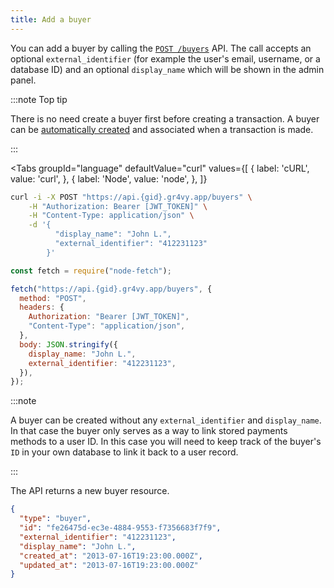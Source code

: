 ```yaml
---
title: Add a buyer
---
```



You can add a buyer by calling the [`POST /buyers`][api] API. The call accepts
an optional `external_identifier` (for example the user's email, username, or a
database ID) and an optional `display_name` which will be shown in the admin
panel.

:::note Top tip

There is no need create a buyer first before creating a transaction. A buyer can
be [automatically created][transactions] and associated when a transaction is
made.

[transactions]: /guides/buyers/associate-transaction

:::

<Tabs
  groupId="language"
  defaultValue="curl"
  values={[
    { label: 'cURL', value: 'curl', },
    { label: 'Node', value: 'node', },
  ]}
>
  <TabItem value="curl">

```bash {5-6}
curl -i -X POST "https://api.{gid}.gr4vy.app/buyers" \
    -H "Authorization: Bearer [JWT_TOKEN]" \
    -H "Content-Type: application/json" \
    -d '{
          "display_name": "John L.",
          "external_identifier": "412231123"
        }'
```

  </TabItem>
  <TabItem value="node">

```js {10-11}
const fetch = require("node-fetch");

fetch("https://api.{gid}.gr4vy.app/buyers", {
  method: "POST",
  headers: {
    Authorization: "Bearer [JWT_TOKEN]",
    "Content-Type": "application/json",
  },
  body: JSON.stringify({
    display_name: "John L.",
    external_identifier: "412231123",
  }),
});
```

  </TabItem>
</Tabs>

:::note

A buyer can be created without any `external_identifier` and `display_name`. In
that case the buyer only serves as a way to link stored payments methods to a
user ID. In this case you will need to keep track of the buyer's `ID` in your
own database to link it back to a user record.

:::

The API returns a new buyer resource.

```json title="POST /buyers"
{
  "type": "buyer",
  "id": "fe26475d-ec3e-4884-9553-f7356683f7f9",
  "external_identifier": "412231123",
  "display_name": "John L.",
  "created_at": "2013-07-16T19:23:00.000Z",
  "updated_at": "2013-07-16T19:23:00.000Z"
}
```

[api]: /reference#operation/add-buyer
